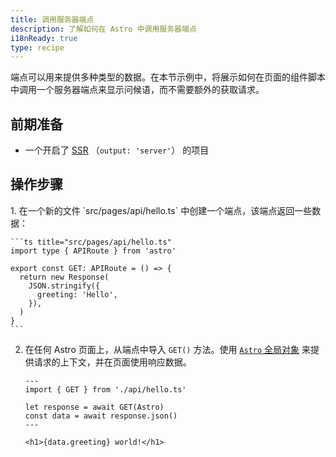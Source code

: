 ```yaml
---
title: 调用服务器端点
description: 了解如何在 Astro 中调用服务器端点
i18nReady: true
type: recipe
---
```


端点可以用来提供多种类型的数据。在本节示例中，将展示如何在页面的组件脚本中调用一个服务器端点来显示问候语，而不需要额外的获取请求。

## 前期准备

- 一个开启了 [SSR](/zh-cn/guides/on-demand-rendering/) （`output: 'server'`） 的项目

## 操作步骤

<Steps>
1. 在一个新的文件 `src/pages/api/hello.ts` 中创建一个端点，该端点返回一些数据：

    ```ts title="src/pages/api/hello.ts"
    import type { APIRoute } from 'astro'

    export const GET: APIRoute = () => {
      return new Response(
        JSON.stringify({
          greeting: 'Hello',
        }),
      )
    }
    ```

2. 在任何 Astro 页面上，从端点中导入 `GET()` 方法。使用 [`Astro` 全局对象](/zh-cn/reference/api-reference/#astro-global) 来提供请求的上下文，并在页面使用响应数据。

    ```astro title="src/pages/index.astro"
    ---
    import { GET } from './api/hello.ts'

    let response = await GET(Astro)
    const data = await response.json()
    ---

    <h1>{data.greeting} world!</h1>
    ```
</Steps>